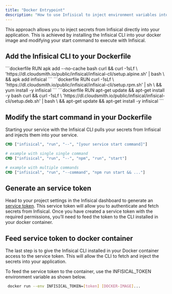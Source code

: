 ```yaml
---
title: "Docker Entrypoint"
description: "How to use Infisical to inject environment variables into a Docker container."
---
```


This approach allows you to inject secrets from Infisical directly into your application.
This is achieved by installing the Infisical CLI into your docker image and modifying your start command to execute with Infisical.

## Add the Infisical CLI to your Dockerfile

<Tabs>
	 <Tab title="Alpine">
		```dockerfile
    	RUN apk add --no-cache bash curl && curl -1sLf \
      'https://dl.cloudsmith.io/public/infisical/infisical-cli/setup.alpine.sh' | bash \
      && apk add infisical
    	```

   </Tab>
	 <Tab title="RedHat/CentOs/Amazon-linux">
		```dockerfile
    RUN curl -1sLf \
    'https://dl.cloudsmith.io/public/infisical/infisical-cli/setup.rpm.sh' | sh \ 
    && yum install -y infisical
		```
   </Tab>
	 <Tab title="Debian/Ubuntu">
		```dockerfile
    RUN apt-get update && apt-get install -y bash curl && curl -1sLf \
      'https://dl.cloudsmith.io/public/infisical/infisical-cli/setup.deb.sh' | bash \
      && apt-get update && apt-get install -y infisical
		```
   </Tab>
</Tabs>

## Modify the start command in your Dockerfile

Starting your service with the Infisical CLI pulls your secrets from Infisical and injects them into your service.

```dockerfile
CMD ["infisical", "run", "--", "[your service start command]"]

# example with single single command
CMD ["infisical", "run", "--", "npm", "run", "start"]

# example with multiple commands
CMD ["infisical", "run", "--command", "npm run start && ..."]
```

## Generate an service token

Head to your project settings in the Infisical dashboard to generate an [service token](/documentation/platform/token). 
This service token will allow you to authenticate and fetch secrets from Infisical. 
Once you have created a service token with the required permissions, you’ll need to feed the token to the CLI installed in your docker container.

## Feed service token to docker container
The last step is to give the Infisical CLI installed in your Docker container access to the service token. This will allow the CLI to fetch and inject the secrets into your application.

To feed the service token to the container, use the INFISICAL_TOKEN environment variable as shown below.

```bash
 docker run --env INFISICAL_TOKEN=[token] [DOCKER-IMAGE]...
```
